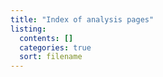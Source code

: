 ```yaml
---
title: "Index of analysis pages"
listing:
  contents: []
  categories: true
  sort: filename
---
```

